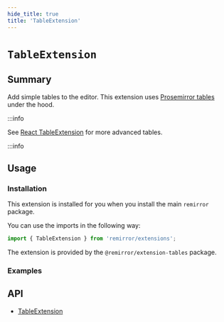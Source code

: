 ```yaml
---
hide_title: true
title: 'TableExtension'
---
```



# `TableExtension`

## Summary

Add simple tables to the editor. This extension uses [Prosemirror tables](https://github.com/ProseMirror/prosemirror-tables) under the hood.

:::info

See [React TableExtension](./react-tables-extension) for more advanced tables.

:::info

## Usage

### Installation

This extension is installed for you when you install the main `remirror` package.

You can use the imports in the following way:

```ts
import { TableExtension } from 'remirror/extensions';
```

The extension is provided by the `@remirror/extension-tables` package.

### Examples

<Basic />

## API

- [TableExtension](../api/extension-tables)
